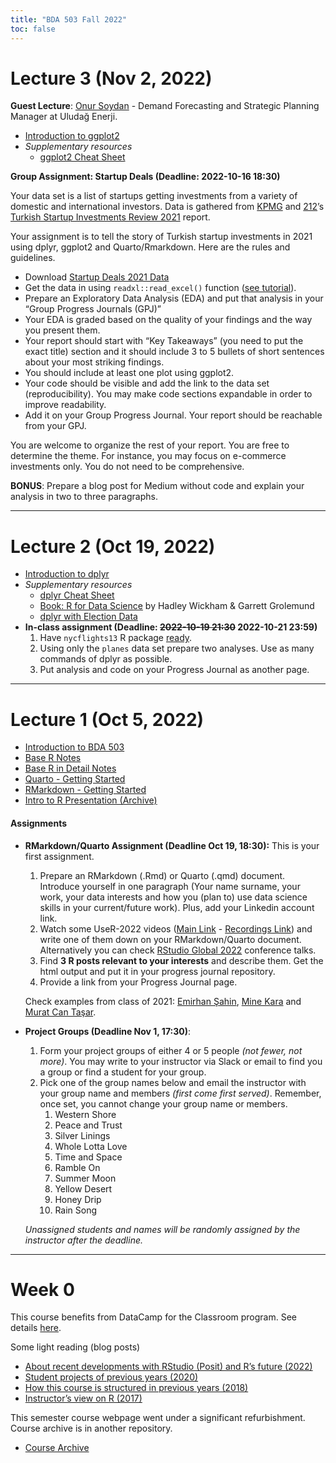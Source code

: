 ```yaml
---
title: "BDA 503 Fall 2022"
toc: false
---
```


# Lecture 3 (Nov 2, 2022)

**Guest Lecture**: [Onur Soydan](https://www.linkedin.com/in/onur-soydan-a55aa282/) - Demand Forecasting and Strategic Planning Manager at Uludağ Enerji.

- [Introduction to ggplot2](https://berkorbay.github.io/book-of-eda/ggplot2.html)
- *Supplementary resources*
    - [ggplot2 Cheat Sheet](https://www.maths.usyd.edu.au/u/UG/SM/STAT3022/r/current/Misc/data-visualization-2.1.pdf)


**Group Assignment: Startup Deals (Deadline: 2022-10-16 18:30)**

Your data set is a list of startups getting investments from a variety of domestic and international investors. Data is gathered from [KPMG](https://home.kpmg/tr/tr/home.html) and [212](https://212.vc/)'s [Turkish Startup Investments Review 2021](https://assets.kpmg/content/dam/kpmg/tr/pdf/2022/03/turkish-startup-investments-review-2021.pdf) report. 

Your assignment is to tell the story of Turkish startup investments in 2021 using dplyr, ggplot2 and Quarto/Rmarkdown. Here are the rules and guidelines. 

- Download [Startup Deals 2021 Data](https://github.com/berkorbay/datasets/raw/master/startup_deals/startup_deals_2021.xlsx)
- Get the data in using `readxl::read_excel()` function ([see tutorial](https://readxl.tidyverse.org/)).
- Prepare an Exploratory Data Analysis (EDA) and put that analysis in your "Group Progress Journals (GPJ)"
- Your EDA is graded based on the quality of your findings and the way you present them. 
- Your report should start with "Key Takeaways" (you need to put the exact title) section and it should include 3 to 5 bullets of short sentences about your most striking findings.
- You should include at least one plot using ggplot2.
- Your code should be visible and add the link to the data set (reproducibility). You may make code sections expandable in order to improve readability.
- Add it on your Group Progress Journal. Your report should be reachable from your GPJ.

You are welcome to organize the rest of your report. You are free to determine the theme. For instance, you may focus on e-commerce investments only. You do not need to be comprehensive.

**BONUS**: Prepare a blog post for Medium without code and explain your analysis in two to three paragraphs. 

------------------------------------------------------------------------

# Lecture 2 (Oct 19, 2022)

- [Introduction to dplyr](https://berkorbay.github.io/book-of-eda/dplyr.html)
- *Supplementary resources*
    - [dplyr Cheat Sheet](https://raw.githubusercontent.com/rstudio/cheatsheets/main/data-transformation.pdf)
    - [Book: R for Data Science](https://r4ds.had.co.nz/) by Hadley Wickham & Garrett Grolemund
    - [dplyr with Election Data](https://pjournal.github.io/files/dplyr_elections.html)
- **In-class assignment (Deadline: ~~2022-10-19 21:30~~ 2022-10-21 23:59)** 
    1. Have `nycflights13` R package [ready](https://datatofish.com/install-package-r/). 
    2. Using only the `planes` data set prepare two analyses. Use as many commands of dplyr as possible.
    3. Put analysis and code on your Progress Journal as another page.

------------------------------------------------------------------------

# Lecture 1 (Oct 5, 2022)

- [Introduction to BDA 503](./intro.html)
- [Base R Notes](https://berkorbay.github.io/book-of-eda/base-r.html)
- [Base R in Detail Notes](https://berkorbay.github.io/book-of-eda/base-r-in-detail.html)
- [Quarto - Getting Started](https://quarto.org/docs/get-started/)
- [RMarkdown - Getting Started](https://rmarkdown.rstudio.com/lesson-1.html)
- [Intro to R Presentation (Archive)](https://pjournal.github.io/docs/r_intro/2109/#1)

#### Assignments

-   **RMarkdown/Quarto Assignment (Deadline Oct 19, 18:30):** This is your first assignment.

    1.  Prepare an RMarkdown (.Rmd) or Quarto (.qmd) document. Introduce yourself in one paragraph (Your name surname, your work, your data interests and how you (plan to) use data science skills in your current/future work). Plus, add your Linkedin account link.
    2.  Watch some UseR-2022 videos ([Main Link](https://user2022.r-project.org/program/overview/) - [Recordings Link](https://www.youtube.com/c/useRConference_global/playlists)) and write one of them down on your RMarkdown/Quarto document. Alternatively you can check [RStudio Global 2022](https://www.rstudio.com/conference/2022/2022-conf-talks/) conference talks.
    3.  Find **3 R posts relevant to your interests** and describe them. Get the html output and put it in your progress journal repository.
    4.  Provide a link from your Progress Journal page.

    Check examples from class of 2021: [Emirhan Şahin](https://pjournal.github.io/mef05-liophire/Task1_RMarkDown.nb.html), [Mine Kara](https://pjournal.github.io/mef05-MineKara95/R_Markdown_Homework.html) and [Murat Can Taşar](https://pjournal.github.io/mef05-mctasar/week1.html).

-   **Project Groups (Deadline Nov 1, 17:30)**:

    1.  Form your project groups of either 4 or 5 people *(not fewer, not more)*. You may write to your instructor via Slack or email to find you a group or find a student for your group.
    2.  Pick one of the group names below and email the instructor with your group name and members *(first come first served)*. Remember, once set, you cannot change your group name or members.
        1.  Western Shore
        2.  Peace and Trust
        3.  Silver Linings
        4.  Whole Lotta Love
        5.  Time and Space
        6.  Ramble On
        7.  Summer Moon
        8.  Yellow Desert
        9.  Honey Drip
        10. Rain Song

    *Unassigned students and names will be randomly assigned by the instructor after the deadline.*

------------------------------------------------------------------------

# Week 0

This course benefits from DataCamp for the Classroom program. See details [here](https://www.datacamp.com/groups/education?ref=mefbda503).

Some light reading (blog posts)

-   [About recent developments with RStudio (Posit) and R's future (2022)](https://medium.com/berk-orbay/convergence-of-data-science-languages-ff2214665f3)
-   [Student projects of previous years (2020)](https://medium.com/berk-orbay/student-data-analysis-projects-with-r-729a8529d5a8)
-   [How this course is structured in previous years (2018)](https://medium.com/@berk.orbay/how-to-teach-an-awesome-data-analysis-course-922f5e5651c0)
-   [Instructor's view on R (2017)](https://medium.com/yes-r-can/why-r-stats-is-the-best-2c09d77de25b)

This semester course webpage went under a significant refurbishment. Course archive is in another repository.

-   [Course Archive](https://mef-bda503.github.io/archive/)
